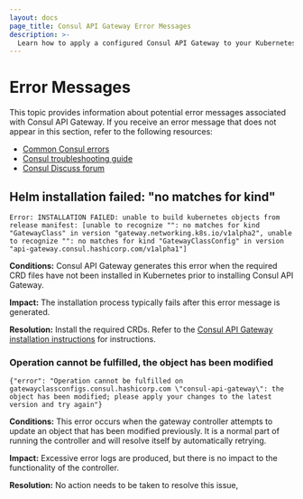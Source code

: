 ```yaml
---
layout: docs
page_title: Consul API Gateway Error Messages
description: >-
  Learn how to apply a configured Consul API Gateway to your Kubernetes cluster, review the required fields for rerouting HTTP requests, and troubleshoot an error message.
---
```


# Error Messages

This topic provides information about potential error messages associated with Consul API Gateway. If you receive an error message that does not appear in this section, refer to the following resources:

- [Common Consul errors](/consul/docs/troubleshoot/common-errors#common-errors-on-kubernetes)
- [Consul troubleshooting guide](/consul/docs/troubleshoot/common-errors)
- [Consul Discuss forum](https://discuss.hashicorp.com/)

<!---
***************************************************************************
Use markdown's Reference-Style links when including hyperlinks. This makes it easier to read the content im markdown.

Each common error should have its own section on this page. Each section
should start with a heading line that is a short description of the error or
the text of the error.

Two examples:
    ### Failed opening file during installation
    ### Message: "Can't connect to repository" when running Helm chart

******** Template for new Error Messages ********
 Copy and paste the following 13 lines when adding a new error message to this page.

### Title for this error

```
Replace with text of example error message
```
**Conditions:**
REPLACE THIS with description of when and why the error is typically seen

**Impact:**
REPLACE THIS with description of most likely impact of the event that caused this error to occur

**Resolution:**
REPLACE THIS with the actions the user should take to try to correct the situation

***************************************************************************
--->

## Helm installation failed: "no matches for kind"

```log
Error: INSTALLATION FAILED: unable to build kubernetes objects from release manifest: [unable to recognize "": no matches for kind "GatewayClass" in version "gateway.networking.k8s.io/v1alpha2", unable to recognize "": no matches for kind "GatewayClassConfig" in version "api-gateway.consul.hashicorp.com/v1alpha1"]
```
**Conditions:**
Consul API Gateway generates this error when the required CRD files have not been installed in Kubernetes prior to installing Consul API Gateway.

**Impact:**
The installation process typically fails after this error message is generated.

**Resolution:**
Install the required CRDs. Refer to the [Consul API Gateway installation instructions](/consul/docs/api-gateway/install#installation) for instructions.

### Operation cannot be fulfilled, the object has been modified

```
{"error": "Operation cannot be fulfilled on gatewayclassconfigs.consul.hashicorp.com \"consul-api-gateway\": the object has been modified; please apply your changes to the latest version and try again"}

```
**Conditions:**
This error occurs when the gateway controller attempts to update an object that has been modified previously. It is a normal part of running the controller and will resolve itself by automatically retrying.

**Impact:**
Excessive error logs are produced, but there is no impact to the functionality of the controller.

**Resolution:**
No action needs to be taken to resolve this issue,
